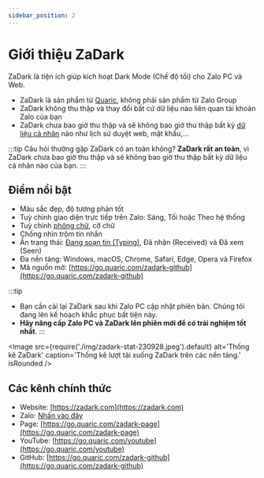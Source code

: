 ```yaml
---
sidebar_position: 2
---
```


# Giới thiệu ZaDark

ZaDark là tiện ích giúp kích hoạt Dark Mode (Chế độ tối) cho Zalo PC và Web.

<YouTube videoId="qCRgICcvyx0" title="Video Giới thiệu ZaDark" />

* ZaDark là sản phẩm từ [Quaric](https://quaric.com), không phải sản phẩm từ Zalo Group
* ZaDark không thu thập và thay đổi bất cứ dữ liệu nào liên quan tài khoản Zalo của bạn
* ZaDark chưa bao giờ thu thập và sẽ không bao giờ thu thập bất kỳ [dữ liệu cá nhân](/privacy-policy) nào như lịch sử duyệt web, mật khẩu,...

:::tip Câu hỏi thường gặp
ZaDark có an toàn không? **ZaDark rất an toàn**, vì ZaDark chưa bao giờ thu thập và sẽ không bao giờ thu thập bất kỳ dữ liệu cá nhân nào của bạn.
:::

## Điểm nổi bật

* Màu sắc đẹp, độ tương phản tốt
* Tuỳ chỉnh giao diện trực tiếp trên Zalo: Sáng, Tối hoặc Theo hệ thống
* Tuỳ chỉnh [phông chữ](/blog/use-google-fonts), cỡ chữ
* Chống nhìn trộm tin nhắn
* Ẩn trạng thái: [Đang soạn tin (Typing)](/blog/cach-tat-dang-soan-tin-tren-zalo), Đã nhận (Received) và Đã xem (Seen)
* Đa nền tảng: Windows, macOS, Chrome, Safari, Edge, Opera và Firefox
* Mã nguồn mở: [https://go.quaric.com/zadark-github](https://go.quaric.com/zadark-github)

:::tip
- Bạn cần cài lại ZaDark sau khi Zalo PC cập nhật phiên bản. Chúng tôi đang lên kế hoạch khắc phục bất tiện này.
- **Hãy nâng cấp Zalo PC và ZaDark lên phiên mới để có trải nghiệm tốt nhất**.
:::

<Image
  src={require('./img/zadark-stat-230928.jpeg').default}
  alt='Thống kê ZaDark'
  caption='Thống kê lượt tải xuống ZaDark trên các nền tảng.'
  isRounded
/>

## Các kênh chính thức

* Website: [https://zadark.com](https://zadark.com)
* Zalo: [Nhấn vào đây](/contact)
* Page: [https://go.quaric.com/zadark-page](https://go.quaric.com/zadark-page)
* YouTube: [https://go.quaric.com/youtube](https://go.quaric.com/youtube)
* GitHub: [https://go.quaric.com/zadark-github](https://go.quaric.com/zadark-github)
